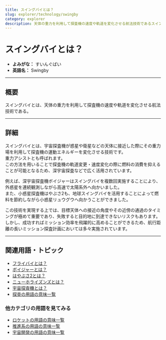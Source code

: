 ```yaml
---
title: スイングバイとは？
slug: explorer/technology/swingby
category: explorer
description: 天体の重力を利用して探査機の速度や軌道を変化させる航法技術であるスイングバイの意味・定義・内容について解説します。  
---
```



<Head>
  <script type="application/ld+json">
    {`{
      "@context": "https://schema.org",
      "@type": "DefinedTerm",
      "name": "スイングバイ",
      "inDefinedTermSet": "https://www.space-portal.org",
      "termCode": "explorer/technology/swingby",
      "description": "天体の重力を利用して探査機の速度や軌道を変化させる航法技術であるスイングバイの意味・定義・内容について解説します。",
      "url": "https://www.space-portal.org/docs/explorer/technology/swingby"
    }`}
  </script>
</Head>

# スイングバイとは？

- **よみがな：** すいんぐばい  
- **英語名：** Swingby  

---

## 概要

スイングバイとは、天体の重力を利用して探査機の速度や軌道を変化させる航法技術である。

---

## 詳細

スイングバイとは、宇宙探査機が惑星や衛星などの天体に接近した際にその重力場を利用して探査機の運動エネルギーを変化させる技術です。  
重力アシストとも呼ばれます。  
この方法を用いることで探査機の軌道変更・速度変化の際に燃料の消費を抑えることが可能となるため、深宇宙探査などで広く活用されています。  

例えば、深宇宙探査機ボイジャーはスイングバイを複数回実施することにより、外惑星を連続観測しながら高速で太陽系外へ向かいました。  
また、小惑星探査機はやぶさ2も、地球スイングバイを活用することによって燃料を節約しながら小惑星リュウグウへ向かうことができました。  

この技術を実現する上では、目標天体への接近の角度やその近傍の通過のタイミングが極めて重要であり、失敗すると目的地に到達できないリスクもあります。  
しかし、成功すればミッション効率を飛躍的に高めることができるため、航行距離の長いミッション探査計画においては多々実施されています。  

---

## 関連用語・トピック

- [フライバイとは？](/docs/explorer/technology/flyby)
- [ボイジャーとは？](/docs/explorer/mission/voyager)
- [はやぶさ2とは？](/docs/explorer/mission/hayabusa2)
- [ニューホライズンズとは？](/docs/explorer/mission/new-horizons)
- [宇宙探査機とは？](/docs/explorer/space-probe)
- [探査の用語の意味一覧](/docs/category/explorer)

### 他カテゴリの用語を見てみる
- [ロケットの用語の意味一覧](/docs/category/rocket)
- [推進系の用語の意味一覧](/docs/category/propulsion)
- [宇宙開発の用語の意味一覧](/docs/category/glossary)
